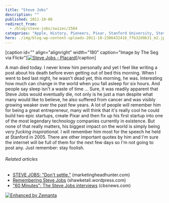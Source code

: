 ```yaml
---
title: "Steve Jobs"
description: ""
published: 2011-10-06
redirect_from:
  - /blog/steve-jobs/swizec/2584
categories: "Apple, History, Pioneers, Pixar, Stanford University, Steve Job, Uncategorized"
hero: ./img/blog-wp-content-uploads-2011-10-2306432416_ffb32d9b31_m2.jpg
---
```


\[caption id="" align="alignright" width="180" caption="Image by The Seg via Flickr"][![Steve Jobs - Placard](./img/blog-wp-content-uploads-2011-10-2306432416_ffb32d9b31_m2.jpg "Steve Jobs - Placard")](http://www.flickr.com/photos/13991515@N08/2306432416)\[/caption]

A man died today. I never knew him personally and yet I feel like writing a post about his death before even getting out of bed this morning. When I went to bed last night, he wasn't dead yet, this morning, he was. Interesting how much can change in the world when you fall asleep for six hours. And people say sleep isn't a waste of time ... Sure, it was readily apparent that Steve Jobs would eventually die, not only is he just a man despite what many would like to believe, he also suffered from cancer and was visibly growing weaker over the past few years. A lot of people will remember him for being a great entrepreneur, many will think that it's really cool he could build two epic startups, create Pixar and then fix up his first startup into one of the most legendary technology companies currently in existence. But none of that really matters, his biggest impact on the world is simply being _very fucking inspirational._ I will remember him most for the speech he held at Stanford in 2005. There are other important quotes by him and I'm sure the internet will be full of them for the next few days so I'm not going to post any. Just remember: stay foolish.

###### Related articles

- [STEVE JOBS: "Don't settle."](http://www.marketingheadhunter.com/2011/10/steve-jobs-dont-settle.html) (marketingheadhunter.com)
- [Remembering Steve Jobs](http://shawketali.wordpress.com/2011/10/06/remembering-steve-jobs/) (shawketali.wordpress.com)
- ["60 Minutes": The Steve Jobs interviews](http://www.cbsnews.com/8301-504803_162-20116402-10391709.html) (cbsnews.com)

[![Enhanced by Zemanta](http://img.zemanta.com/zemified_e.png?x-id=b0a358a0-e66c-4d3d-85af-bbed23da5556)](http://www.zemanta.com/ "Enhanced by Zemanta")
